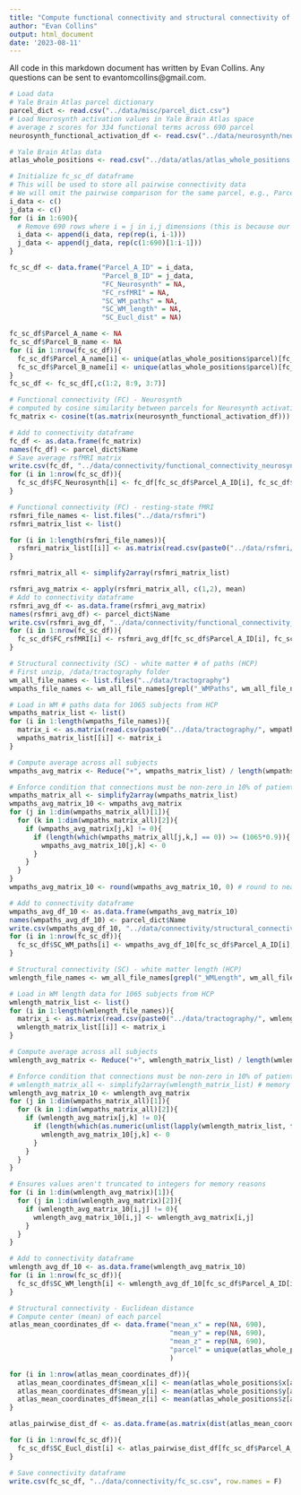```yaml
---
title: "Compute functional connectivity and structural connectivity of Yale Brain Atlas parcels"
author: "Evan Collins"
output: html_document
date: '2023-08-11'
---
```


All code in this markdown document has written by Evan Collins. Any questions can be sent to evantomcollins@gmail.com.

```r
# Load data
# Yale Brain Atlas parcel dictionary
parcel_dict <- read.csv("../data/misc/parcel_dict.csv")
# Load Neurosynth activation values in Yale Brain Atlas space
# average z scores for 334 functional terms across 690 parcel
neurosynth_functional_activation_df <- read.csv("../data/neurosynth/neurosynth_functional_activation_database.csv")

# Yale Brain Atlas data
atlas_whole_positions <- read.csv("../data/atlas/atlas_whole_positions.csv")
```


```r
# Initialize fc_sc_df dataframe
# This will be used to store all pairwise connectivity data
# We will omit the pairwise comparison for the same parcel, e.g., Parcels i & i
i_data <- c()
j_data <- c()
for (i in 1:690){
  # Remove 690 rows where i = j in i,j dimensions (this is because our WM has zeros where i = j, not valid)
  i_data <- append(i_data, rep(rep(i, i-1)))
  j_data <- append(j_data, rep(c(1:690)[1:i-1]))
}

fc_sc_df <- data.frame("Parcel_A_ID" = i_data, 
                       "Parcel_B_ID" = j_data, 
                       "FC_Neurosynth" = NA,
                       "FC_rsfMRI" = NA,
                       "SC_WM_paths" = NA,
                       "SC_WM_length" = NA,
                       "SC_Eucl_dist" = NA)

fc_sc_df$Parcel_A_name <- NA
fc_sc_df$Parcel_B_name <- NA
for (i in 1:nrow(fc_sc_df)){
  fc_sc_df$Parcel_A_name[i] <- unique(atlas_whole_positions$parcel)[fc_sc_df$Parcel_A_ID[i]]
  fc_sc_df$Parcel_B_name[i] <- unique(atlas_whole_positions$parcel)[fc_sc_df$Parcel_B_ID[i]]
}
fc_sc_df <- fc_sc_df[,c(1:2, 8:9, 3:7)]
```

```r
# Functional connectivity (FC) - Neurosynth
# computed by cosine similarity between parcels for Neurosynth activation data
fc_matrix <- cosine(t(as.matrix(neurosynth_functional_activation_df))) #690 x 690

# Add to connectivity dataframe
fc_df <- as.data.frame(fc_matrix)
names(fc_df) <- parcel_dict$Name
# Save average rsfMRI matrix
write.csv(fc_df, "../data/connectivity/functional_connectivity_neurosynth.csv", row.names = F)
for (i in 1:nrow(fc_sc_df)){
  fc_sc_df$FC_Neurosynth[i] <- fc_df[fc_sc_df$Parcel_A_ID[i], fc_sc_df$Parcel_B_ID[i]]
}
```

```r
# Functional connectivity (FC) - resting-state fMRI
rsfmri_file_names <- list.files("../data/rsfmri")
rsfmri_matrix_list <- list()

for (i in 1:length(rsfmri_file_names)){
  rsfmri_matrix_list[[i]] <- as.matrix(read.csv(paste0("../data/rsfmri/", rsfmri_file_names[i])))
}

rsfmri_matrix_all <- simplify2array(rsfmri_matrix_list)

rsfmri_avg_matrix <- apply(rsfmri_matrix_all, c(1,2), mean)
# Add to connectivity dataframe
rsfmri_avg_df <- as.data.frame(rsfmri_avg_matrix)
names(rsfmri_avg_df) <- parcel_dict$Name
write.csv(rsfmri_avg_df, "../data/connectivity/functional_connectivity_rsfmri.csv", row.names = F)
for (i in 1:nrow(fc_sc_df)){
  fc_sc_df$FC_rsfMRI[i] <- rsfmri_avg_df[fc_sc_df$Parcel_A_ID[i], fc_sc_df$Parcel_B_ID[i]]
} 
```

```r
# Structural connectivity (SC) - white matter # of paths (HCP)
# First unzip, /data/tractography folder
wm_all_file_names <- list.files("../data/tractography")
wmpaths_file_names <- wm_all_file_names[grepl("_WMPaths", wm_all_file_names)]

# Load in WM # paths data for 1065 subjects from HCP
wmpaths_matrix_list <- list()
for (i in 1:length(wmpaths_file_names)){
  matrix_i <- as.matrix(read.csv(paste0("../data/tractography/", wmpaths_file_names[i]), header = TRUE))
  wmpaths_matrix_list[[i]] <- matrix_i
}

# Compute average across all subjects
wmpaths_avg_matrix <- Reduce("+", wmpaths_matrix_list) / length(wmpaths_matrix_list)

# Enforce condition that connections must be non-zero in 10% of patients in order to be non-zero in average
wmpaths_matrix_all <- simplify2array(wmpaths_matrix_list)
wmpaths_avg_matrix_10 <- wmpaths_avg_matrix
for (j in 1:dim(wmpaths_matrix_all)[1]){
  for (k in 1:dim(wmpaths_matrix_all)[2]){
    if (wmpaths_avg_matrix[j,k] != 0){
      if (length(which(wmpaths_matrix_all[j,k,] == 0)) >= (1065*0.9)){
        wmpaths_avg_matrix_10[j,k] <- 0
      }
    }
  }
}
wmpaths_avg_matrix_10 <- round(wmpaths_avg_matrix_10, 0) # round to nearest integer

# Add to connectivity dataframe
wmpaths_avg_df_10 <- as.data.frame(wmpaths_avg_matrix_10)
names(wmpaths_avg_df_10) <- parcel_dict$Name
write.csv(wmpaths_avg_df_10, "../data/connectivity/structural_connectivity_wmpaths.csv", row.names = F)
for (i in 1:nrow(fc_sc_df)){
  fc_sc_df$SC_WM_paths[i] <- wmpaths_avg_df_10[fc_sc_df$Parcel_A_ID[i], fc_sc_df$Parcel_B_ID[i]]
} 
```

```r
# Structural connectivity (SC) - white matter length (HCP)
wmlength_file_names <- wm_all_file_names[grepl("_WMLength", wm_all_file_names)]

# Load in WM length data for 1065 subjects from HCP
wmlength_matrix_list <- list()
for (i in 1:length(wmlength_file_names)){
  matrix_i <- as.matrix(read.csv(paste0("../data/tractography/", wmlength_file_names[i]), header = TRUE))
  wmlength_matrix_list[[i]] <- matrix_i
}

# Compute average across all subjects
wmlength_avg_matrix <- Reduce("+", wmlength_matrix_list) / length(wmlength_matrix_list)

# Enforce condition that connections must be non-zero in 10% of patients in order to be non-zero in average
# wmlength_matrix_all <- simplify2array(wmlength_matrix_list) # memory exhaustive
wmlength_avg_matrix_10 <- wmlength_avg_matrix
for (j in 1:dim(wmpaths_matrix_all)[1]){
  for (k in 1:dim(wmpaths_matrix_all)[2]){
    if (wmlength_avg_matrix[j,k] != 0){
      if (length(which(as.numeric(unlist(lapply(wmlength_matrix_list, function(mat) mat[j, k]))) == 0)) >= (1065*0.9)){
        wmlength_avg_matrix_10[j,k] <- 0
      }
    }
  }
}

# Ensures values aren't truncated to integers for memory reasons
for (i in 1:dim(wmlength_avg_matrix)[1]){
  for (j in 1:dim(wmlength_avg_matrix)[2]){
    if (wmlength_avg_matrix_10[i,j] != 0){
      wmlength_avg_matrix_10[i,j] <- wmlength_avg_matrix[i,j]
    }
  }
}

# Add to connectivity dataframe
wmlength_avg_df_10 <- as.data.frame(wmlength_avg_matrix_10)
for (i in 1:nrow(fc_sc_df)){
  fc_sc_df$SC_WM_length[i] <- wmlength_avg_df_10[fc_sc_df$Parcel_A_ID[i], fc_sc_df$Parcel_B_ID[i]]
} 
```

```r
# Structural connectivity - Euclidean distance
# Compute center (mean) of each parcel
atlas_mean_coordinates_df <- data.frame("mean_x" = rep(NA, 690),
                                        "mean_y" = rep(NA, 690),
                                        "mean_z" = rep(NA, 690),
                                        "parcel" = unique(atlas_whole_positions$parcel)
                                        )

for (i in 1:nrow(atlas_mean_coordinates_df)){
  atlas_mean_coordinates_df$mean_x[i] <- mean(atlas_whole_positions$x[atlas_whole_positions$parcel == atlas_mean_coordinates_df$parcel[i]])
  atlas_mean_coordinates_df$mean_y[i] <- mean(atlas_whole_positions$y[atlas_whole_positions$parcel == atlas_mean_coordinates_df$parcel[i]])
  atlas_mean_coordinates_df$mean_z[i] <- mean(atlas_whole_positions$z[atlas_whole_positions$parcel == atlas_mean_coordinates_df$parcel[i]])
}

atlas_pairwise_dist_df <- as.data.frame(as.matrix(dist(atlas_mean_coordinates_df[,c(1:3)], method = "euclidean", diag = TRUE, upper = TRUE)))

for (i in 1:nrow(fc_sc_df)){
  fc_sc_df$SC_Eucl_dist[i] <- atlas_pairwise_dist_df[fc_sc_df$Parcel_A_ID[i], fc_sc_df$Parcel_B_ID[i]]
}
```

```r
# Save connectivity dataframe
write.csv(fc_sc_df, "../data/connectivity/fc_sc.csv", row.names = F)
```

